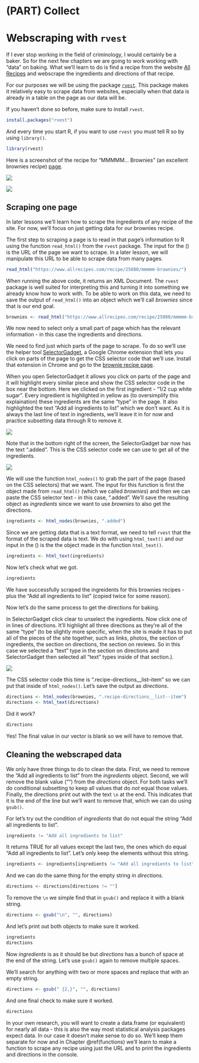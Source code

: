 # (PART) Collect {-}

# Webscraping with `rvest`

If I ever stop working in the field of criminology, I would certainly be a baker. So for the next few chapters we are going to work working with "data" on baking. What we'll learn to do is find a recipe from the website [All Recipes](https://www.allrecipes.com/) and webscrape the ingredients and directions of that recipe.     

For our purposes we will be using the package [`rvest`](https://github.com/tidyverse/rvest). This package makes it relatively easy to scrape data from websites, especially when that data is already in a table on the page as our data will be.

If you haven't done so before, make sure to install `rvest`.

```r
install.packages("rvest")
```

And every time you start R, if you want to use `rvest` you must tell R so by using `library()`.

```r
library(rvest)
```

Here is a screenshot of the recipe for "MMMMM... Brownies" (an excellent brownies recipe) [page](https://www.allrecipes.com/recipe/25080/mmmmm-brownies/?internalSource=hub%20recipe&referringContentType=Search).

![](images/brownies_1.PNG)

![](images/brownies_2.PNG)


## Scraping one page

In later lessons we'll learn how to scrape the ingredients of any recipe of the site. For now, we'll focus on just getting data for our brownies recipe.

The first step to scraping a page is to read in that page's information to R using the function `read_html()` from the `rvest` package. The input for the () is the URL of the page we want to scrape. In a later lesson, we will manipulate this URL to be able to scrape data from many pages. 

```r
read_html("https://www.allrecipes.com/recipe/25080/mmmmm-brownies/")
```

When running the above code, it returns an XML Document. The `rvest` package is well suited for interpreting this and turning it into something we already know how to work with. To be able to work on this data, we need to save the output of `read_html()` into an object which we'll call *brownies* since that is our end goal. 

```r
brownies <- read_html("https://www.allrecipes.com/recipe/25080/mmmmm-brownies/")
```

We now need to select only a small part of page which has the relevant information - in this case the ingredients and directions.

We need to find just which parts of the page to scrape. To do so we'll use the helper tool [SelectorGadget](https://selectorgadget.com/), a Google Chrome extension that lets you click on parts of the page to get the CSS selector code that we'll use. Install that extension in Chrome and go to the [brownie recipe page](https://www.allrecipes.com/recipe/25080/mmmmm-brownies/?internalSource=hub%20recipe&referringContentType=Search).

When you open SelectorGadget it allows you click on parts of the page and it will highlight every similar piece and show the CSS selector code in the box near the bottom. Here we clicked on the first ingredient - "1/2 cup white sugar". Every ingredient is highlighted in yellow as (to oversimplify this explaination) these ingredients are the same "type" in the page. It also highlighted the text "Add all ingredients to list" which we don't want. As it is always the last line of text in ingredients, we'll leave it in for now and practice subsetting data through R to remove it.

![](images/brownies_3.PNG)

Note that in the bottom right of the screen, the SelectorGadget bar now has the text ".added". This is the CSS selector code we can use to get all of the ingredients. 

![](images/brownies_4.PNG)

We will use the function `html_nodes()` to grab the part of the page (based on the CSS selectors) that we want. The input for this function is first the object made from `read_html()` (which we called *brownies*) and then we can paste the CSS selector text - in this case, ".added". We'll save the resulting object as *ingredients* since we want to use *brownies* to also get the directions. 

```r
ingredients <- html_nodes(brownies, ".added")
```

Since we are getting data that is a text format, we need to tell `rvest` that the format of the scraped data is text. We do with using `html_text()` and our input in the () is the the object made in the function `html_text()`.  

```r
ingredients <- html_text(ingredients)
```

Now let's check what we got. 

```r
ingredients
```

We have successfully scraped the ingreidents for this brownies recipes - plus the "Add all ingredients to list" (copied twice for some reason). 

Now let's do the same process to get the directions for baking. 

In SelectorGadget click clear to unselect the ingredients. Now click one of in lines of directions. It'll highlight all three directions as they're all of the same "type" (to be slightly more specific, when the site is made it has to put all of the pieces of the site together, such as links, photos, the section of ingredients, the section on directions, the section on reviews. So in this case we selected a "text" type in the section on directions and SelectorGadget then selected all "text" types inside of that section.). 

![](images/brownies_5.PNG)

The CSS selector code this time is ".recipe-directions__list--item" so we can put that inside of `html_nodes()`. Let's save the output as *directions*.

```r
directions <- html_nodes(brownies, ".recipe-directions__list--item")
directions <- html_text(directions)
```

Did it work?

```r
directions
```

Yes! The final value in our vector is blank so we will have to remove that. 

## Cleaning the webscraped data

We only have three things to do to clean the data. First, we need to remove the "Add all ingredients to list" from the *ingredients* object. Second, we will remove the blank value ("") from the *directions* object. For both tasks we'll do conditional subsetting to keep all values that do *not* equal those values. Finally, the directions print out with the text `\n` at the end. This indicates that it is the end of the line but we'll want to remove that, which we can do using `gsub()`. 

For let's try out the condition of *ingredients* that do not equal the string "Add all ingredients to list".

```r
ingredients != "Add all ingredients to list"
```

It returns TRUE for all values except the last two, the ones which do equal "Add all ingredients to list". Let's only keep the elements without this string. 

```r
ingredients <- ingredients[ingredients != "Add all ingredients to list"]
```

And we can do the same thing for the empty string in *directions*.

```r
directions <- directions[directions != ""]
```

To remove the `\n` we simple find that in `gsub()` and replace it with a blank string. 

```r
directions <- gsub("\n", "", directions)
```

And let's print out both objects to make sure it worked. 

```r
ingredients
directions
```

Now *ingredients* is as it should be but *directions* has a bunch of space at the end of the string. Let's use `gsub()` again to remove multiple spaces.

We'll search for anything with two or more spaces and replace that with an empty string.

```r
directions <- gsub(" {2,}", "", directions)
```

And one final check to make sure it worked.

```r
directions
```


In your own research, you will want to create a data.frame (or equivalent) for nearly all data - this is also the way most statistical analysis packages expect data. In our case it doesn't make sense to do so. We'll keep them separate for now and in Chapter \@ref(functions) we'll learn to make a function to scrape any recipe using just the URL and to print the ingredients and directions in the console.  